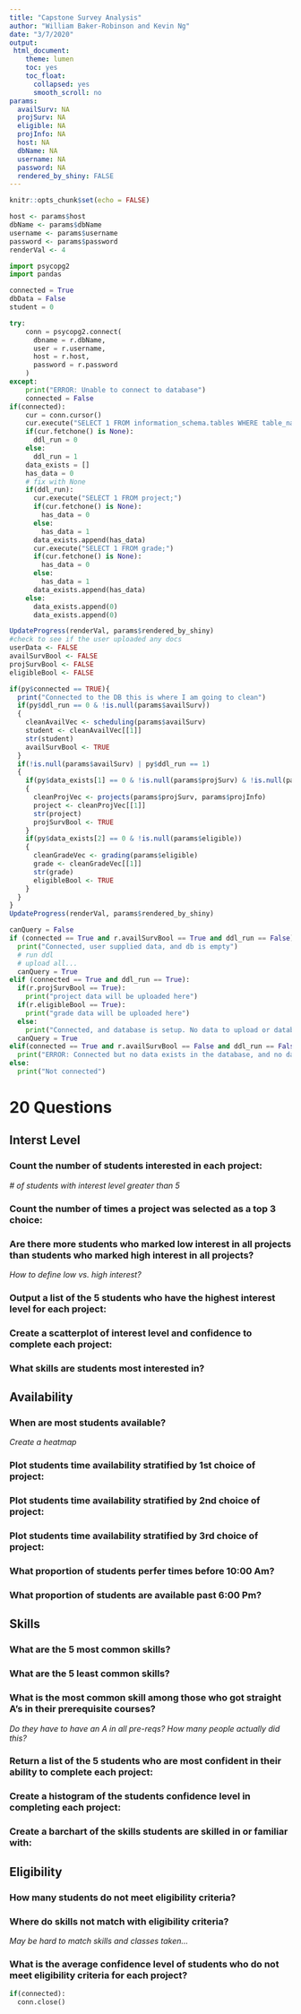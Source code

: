 ```yaml
---
title: "Capstone Survey Analysis"
author: "William Baker-Robinson and Kevin Ng"
date: "3/7/2020"
output:  
 html_document:
    theme: lumen
    toc: yes
    toc_float:
      collapsed: yes
      smooth_scroll: no
params:
  availSurv: NA
  projSurv: NA
  eligible: NA
  projInfo: NA
  host: NA
  dbName: NA
  username: NA
  password: NA
  rendered_by_shiny: FALSE
---
```


```r
knitr::opts_chunk$set(echo = FALSE)
```

```r
host <- params$host
dbName <- params$dbName
username <- params$username
password <- params$password
renderVal <- 4
```

```python
import psycopg2
import pandas

connected = True
dbData = False
student = 0

try:
    conn = psycopg2.connect(
      dbname = r.dbName,
      user = r.username,
      host = r.host,
      password = r.password
    )
except:
    print("ERROR: Unable to connect to database")
    connected = False
if(connected):
    cur = conn.cursor()
    cur.execute("SELECT 1 FROM information_schema.tables WHERE table_name = 'student';")
    if(cur.fetchone() is None):
      ddl_run = 0
    else:
      ddl_run = 1
    data_exists = []
    has_data = 0
    # fix with None
    if(ddl_run):
      cur.execute("SELECT 1 FROM project;")
      if(cur.fetchone() is None):
        has_data = 0
      else:
        has_data = 1
      data_exists.append(has_data)
      cur.execute("SELECT 1 FROM grade;")
      if(cur.fetchone() is None):
        has_data = 0
      else:
        has_data = 1
      data_exists.append(has_data)
    else:
      data_exists.append(0)
      data_exists.append(0)
```

```r
UpdateProgress(renderVal, params$rendered_by_shiny)
#check to see if the user uploaded any docs
userData <- FALSE
availSurvBool <- FALSE
projSurvBool <- FALSE
eligibleBool <- FALSE

if(py$connected == TRUE){
  print("Connected to the DB this is where I am going to clean")
  if(py$ddl_run == 0 & !is.null(params$availSurv))
  {
    cleanAvailVec <- scheduling(params$availSurv)
    student <- cleanAvailVec[[1]]
    str(student)
    availSurvBool <- TRUE
  }
  if(!is.null(params$availSurv) | py$ddl_run == 1)
  {
    if(py$data_exists[1] == 0 & !is.null(params$projSurv) & !is.null(params$projInfo))
    {
      cleanProjVec <- projects(params$projSurv, params$projInfo) 
      project <- cleanProjVec[[1]]
      str(project)
      projSurvBool <- TRUE
    }
    if(py$data_exists[2] == 0 & !is.null(params$eligible))
    {
      cleanGradeVec <- grading(params$eligible)
      grade <- cleanGradeVec[[1]]
      str(grade)
      eligibleBool <- TRUE
    }
  }
}
UpdateProgress(renderVal, params$rendered_by_shiny)
```

```python
canQuery = False
if (connected == True and r.availSurvBool == True and ddl_run == False):
  print("Connected, user supplied data, and db is empty")
  # run ddl 
  # upload all...
  canQuery = True
elif (connected == True and ddl_run == True):
  if(r.projSurvBool == True):
    print("project data will be uploaded here")
  if(r.eligibleBool == True):
    print("grade data will be uploaded here")
  else:
    print("Connected, and database is setup. No data to upload or database already has data")
  canQuery = True
elif(connected == True and r.availSurvBool == False and ddl_run == False):
  print("ERROR: Connected but no data exists in the database, and no data provided to add")
else:
  print("Not connected")
```


# 20 Questions     
## Interst Level  
### Count the number of students interested in each project:  
_# of students with interest level greater than 5_  

### Count the number of times a project was selected as a top 3 choice:  

### Are there more students who marked low interest in all projects than students who marked high interest in all projects?  
_How to define low vs. high interest?_  

### Output a list of the 5 students who have the highest interest level for each project:  

### Create a scatterplot of interest level and confidence to complete each project:  

### What skills are students most interested in?  

## Availability  
### When are most students available?  
_Create a heatmap_

### Plot students time availability stratified by 1st choice of project:  

### Plot students time availability stratified by 2nd choice of project:  

### Plot students time availability stratified by 3rd choice of project:  

### What proportion of students perfer times before 10:00 Am?

### What proportion of students are available past 6:00 Pm? 

## Skills
### What are the 5 most common skills?  

### What are the 5 least common skills?  

### What is the most common skill among those who got straight A’s in their prerequisite courses?  
_Do they have to have an A in all pre-reqs? How many people actually did this?_  

### Return a list of the 5 students who are most confident in their ability to complete each project:  

### Create a histogram of the students confidence level in completing each project:  

### Create a barchart of the skills students are skilled in or familiar with:  

## Eligibility
### How many students do not meet eligibility criteria?   

### Where do skills not match with eligibility criteria?  
_May be hard to match skills and classes taken..._  

### What is the average confidence level of students who do not meet eligibility criteria for each project?  


```python
if(connected):
  conn.close()
```

